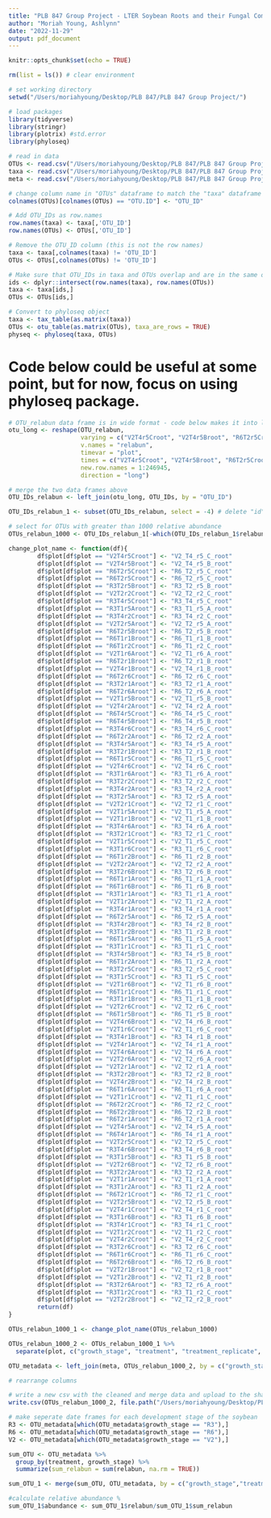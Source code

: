 ```yaml
---
title: "PLB 847 Group Project - LTER Soybean Roots and their Fungal Community"
author: "Moriah Young, Ashlynn"
date: "2022-11-29"
output: pdf_document
---
```


```r
knitr::opts_chunk$set(echo = TRUE)
```

```r
rm(list = ls()) # clear environment

# set working directory
setwd("/Users/moriahyoung/Desktop/PLB 847/PLB 847 Group Project/")

# load packages
library(tidyverse)
library(stringr)
library(plotrix) #std.error
library(phyloseq) 

# read in data
OTUs <- read.csv("/Users/moriahyoung/Desktop/PLB 847/PLB 847 Group Project/otu_table_roots_ITS_UPARSE.csv")
taxa <- read.csv("/Users/moriahyoung/Desktop/PLB 847/PLB 847 Group Project/OTU_IDs.csv")
meta <- read.csv("/Users/moriahyoung/Desktop/PLB 847/PLB 847 Group Project/soybean_root_metadata.csv")

# change column name in "OTUs" dataframe to match the "taxa" dataframe column
colnames(OTUs)[colnames(OTUs) == "OTU.ID"] <- "OTU_ID" 

# Add OTU_IDs as row.names
row.names(taxa) <- taxa[,'OTU_ID']
row.names(OTUs) <- OTUs[,'OTU_ID']

# Remove the OTU_ID column (this is not the row names)
taxa <- taxa[,colnames(taxa) != 'OTU_ID']
OTUs <- OTUs[,colnames(OTUs) != 'OTU_ID']

# Make sure that OTU_IDs in taxa and OTUs overlap and are in the same order
ids <- dplyr::intersect(row.names(taxa), row.names(OTUs))
taxa <- taxa[ids,]
OTUs <- OTUs[ids,]

# Convert to phyloseq object
taxa <- tax_table(as.matrix(taxa))
OTUs <- otu_table(as.matrix(OTUs), taxa_are_rows = TRUE)
physeq <- phyloseq(taxa, OTUs)
```

# Code below could be useful at some point, but for now, focus on using phyloseq package.
```r
# OTU_relabun data frame is in wide format - code below makes it into long format
otu_long <- reshape(OTU_relabun, 
                    varying = c("V2T4r5Croot", "V2T4r5Broot", "R6T2r5Croot", "V2T2r2Broot", "R3T2r5Broot", "V2T2r2Croot", "R3T4r5Croot", "R3T1r5Aroot", "R3T4r2Croot", "V2T2r5Aroot", "R6T2r5Broot", "R6T1r1Broot", "R6T1r2Croot", "V2T1r6Aroot", "R6T2r1Broot", "V2T4r1Broot", "R6T2r6Croot", "R3T2r1Aroot", "R6T2r6Aroot", "V2T1r5Broot", "V2T4r2Aroot", "R6T4r5Croot", "R6T4r5Broot", "R3T4r6Croot", "R6T2r2Aroot", "R3T4r5Aroot", "R3T2r1Broot", "R6T1r5Croot", "V2T4r6Croot","R3T1r6Aroot", "R3T2r2Croot", "R3T4r2Aroot", "R3T2r5Aroot", "V2T2r1Croot", "V2T1r5Aroot", "V2T1r1Broot", "R3T4r6Aroot", "R3T2r1Croot", "V2T1r5Croot", "R3T1r6Croot", "R6T1r2Broot", "V2T2r2Aroot", "R3T2r6Broot", "R6T1r1Aroot", "R6T1r6Broot", "R3T1r1Aroot", "V2T1r2Aroot", "R3T4r1Aroot", "R6T2r5Aroot", "R3T4r2Broot", "R3T1r2Broot", "R6T1r5Aroot", "R3T1r1Croot", "R3T4r5Broot", "R6T1r2Aroot", "R3T2r5Croot", "R3T1r5Croot", "V2T1r6Broot", "R6T1r1Croot", "R3T1r1Broot", "V2T2r6Croot", "R6T1r5Broot", "V2T4r6Broot", "V2T1r6Croot", "R3T4r1Broot", "V2T4r1Aroot", "V2T4r6Aroot", "V2T2r6Aroot", "V2T2r1Aroot", "R3T2r2Broot", "V2T4r2Broot", "R6T1r6Aroot", "V2T1r1Croot", "R6T2r2Croot", "R6T2r2Broot", "R6T2r1Aroot", "V2T4r5Aroot", "R6T4r1Aroot", "V2T2r5Croot", "R3T4r6Broot", "R3T1r5Broot", "V2T2r6Broot", "R3T2r2Aroot","V2T1r1Aroot", "R3T1r2Aroot", "R6T2r1Croot", "V2T2r5Broot", "V2T4r1Croot", "R3T1r6Broot", "R3T4r1Croot", "V2T1r2Croot", "V2T4r2Croot", "R3T2r6Croot", "R6T1r6Croot", "R6T2r6Broot", "V2T2r1Broot", "V2T1r2Broot", "R3T2r6Aroot", "R3T1r2Croot", "NC1root", "R6T4r6Aroot"),
                    v.names = "relabun",
                    timevar = "plot", 
                    times = c("V2T4r5Croot", "V2T4r5Broot", "R6T2r5Croot", "V2T2r2Broot", "R3T2r5Broot", "V2T2r2Croot", "R3T4r5Croot", "R3T1r5Aroot", "R3T4r2Croot", "V2T2r5Aroot", "R6T2r5Broot", "R6T1r1Broot", "R6T1r2Croot", "V2T1r6Aroot", "R6T2r1Broot", "V2T4r1Broot", "R6T2r6Croot", "R3T2r1Aroot", "R6T2r6Aroot", "V2T1r5Broot", "V2T4r2Aroot", "R6T4r5Croot", "R6T4r5Broot", "R3T4r6Croot", "R6T2r2Aroot", "R3T4r5Aroot", "R3T2r1Broot", "R6T1r5Croot", "V2T4r6Croot","R3T1r6Aroot", "R3T2r2Croot", "R3T4r2Aroot", "R3T2r5Aroot", "V2T2r1Croot", "V2T1r5Aroot", "V2T1r1Broot", "R3T4r6Aroot", "R3T2r1Croot", "V2T1r5Croot", "R3T1r6Croot", "R6T1r2Broot", "V2T2r2Aroot", "R3T2r6Broot", "R6T1r1Aroot", "R6T1r6Broot", "R3T1r1Aroot", "V2T1r2Aroot", "R3T4r1Aroot", "R6T2r5Aroot", "R3T4r2Broot", "R3T1r2Broot", "R6T1r5Aroot", "R3T1r1Croot", "R3T4r5Broot", "R6T1r2Aroot", "R3T2r5Croot", "R3T1r5Croot", "V2T1r6Broot", "R6T1r1Croot", "R3T1r1Broot", "V2T2r6Croot", "R6T1r5Broot", "V2T4r6Broot", "V2T1r6Croot", "R3T4r1Broot", "V2T4r1Aroot", "V2T4r6Aroot", "V2T2r6Aroot", "V2T2r1Aroot", "R3T2r2Broot", "V2T4r2Broot", "R6T1r6Aroot", "V2T1r1Croot", "R6T2r2Croot", "R6T2r2Broot", "R6T2r1Aroot", "V2T4r5Aroot", "R6T4r1Aroot", "V2T2r5Croot", "R3T4r6Broot", "R3T1r5Broot", "V2T2r6Broot", "R3T2r2Aroot","V2T1r1Aroot", "R3T1r2Aroot", "R6T2r1Croot", "V2T2r5Broot", "V2T4r1Croot", "R3T1r6Broot", "R3T4r1Croot", "V2T1r2Croot", "V2T4r2Croot", "R3T2r6Croot", "R6T1r6Croot", "R6T2r6Broot", "V2T2r1Broot", "V2T1r2Broot", "R3T2r6Aroot", "R3T1r2Croot", "NC1root", "R6T4r6Aroot"),
                    new.row.names = 1:246945,
                    direction = "long")

# merge the two data frames above
OTU_IDs_relabun <- left_join(otu_long, OTU_IDs, by = "OTU_ID")

OTU_IDs_relabun_1 <- subset(OTU_IDs_relabun, select = -4) # delete "id" column

# select for OTUs with greater than 1000 relative abundance
OTUs_relabun_1000 <- OTU_IDs_relabun_1[-which(OTU_IDs_relabun_1$relabun < 1000),]

change_plot_name <- function(df){
        df$plot[df$plot == "V2T4r5Croot"] <- "V2_T4_r5_C_root"
        df$plot[df$plot == "V2T4r5Broot"] <- "V2_T4_r5_B_root"
        df$plot[df$plot == "R6T2r5Croot"] <- "R6_T2_r5_C_root"
        df$plot[df$plot == "R6T2r5Croot"] <- "R6_T2_r5_C_root"
        df$plot[df$plot == "R3T2r5Broot"] <- "R3_T2_r5_B_root"
        df$plot[df$plot == "V2T2r2Croot"] <- "V2_T2_r2_C_root"
        df$plot[df$plot == "R3T4r5Croot"] <- "R3_T4_r5_C_root"
        df$plot[df$plot == "R3T1r5Aroot"] <- "R3_T1_r5_A_root"
        df$plot[df$plot == "R3T4r2Croot"] <- "R3_T4_r2_C_root"
        df$plot[df$plot == "V2T2r5Aroot"] <- "V2_T2_r5_A_root" 
        df$plot[df$plot == "R6T2r5Broot"] <- "R6_T2_r5_B_root" 
        df$plot[df$plot == "R6T1r1Broot"] <- "R6_T1_r1_B_root"
        df$plot[df$plot == "R6T1r2Croot"] <- "R6_T1_r2_C_root"
        df$plot[df$plot == "V2T1r6Aroot"] <- "V2_T1_r6_A_root"
        df$plot[df$plot == "R6T2r1Broot"] <- "R6_T2_r1_B_root"
        df$plot[df$plot == "V2T4r1Broot"] <- "V2_T4_r1_B_root"
        df$plot[df$plot == "R6T2r6Croot"] <- "R6_T2_r6_C_root"
        df$plot[df$plot == "R3T2r1Aroot"] <- "R3_T2_r1_A_root"
        df$plot[df$plot == "R6T2r6Aroot"] <- "R6_T2_r6_A_root"
        df$plot[df$plot == "V2T1r5Broot"] <- "V2_T1_r5_B_root"
        df$plot[df$plot == "V2T4r2Aroot"] <- "V2_T4_r2_A_root"
        df$plot[df$plot == "R6T4r5Croot"] <- "R6_T4_r5_C_root"
        df$plot[df$plot == "R6T4r5Broot"] <- "R6_T4_r5_B_root"
        df$plot[df$plot == "R3T4r6Croot"] <- "R3_T4_r6_C_root"
        df$plot[df$plot == "R6T2r2Aroot"] <- "R6_T2_r2_A_root"
        df$plot[df$plot == "R3T4r5Aroot"] <- "R3_T4_r5_A_root"
        df$plot[df$plot == "R3T2r1Broot"] <- "R3_T2_r1_B_root"
        df$plot[df$plot == "R6T1r5Croot"] <- "R6_T1_r5_C_root"
        df$plot[df$plot == "V2T4r6Croot"] <- "V2_T4_r6_C_root"
        df$plot[df$plot == "R3T1r6Aroot"] <- "R3_T1_r6_A_root"
        df$plot[df$plot == "R3T2r2Croot"] <- "R3_T2_r2_C_root"
        df$plot[df$plot == "R3T4r2Aroot"] <- "R3_T4_r2_A_root"
        df$plot[df$plot == "R3T2r5Aroot"] <- "R3_T2_r5_A_root"
        df$plot[df$plot == "V2T2r1Croot"] <- "V2_T2_r1_C_root"
        df$plot[df$plot == "V2T1r5Aroot"] <- "V2_T1_r5_A_root"
        df$plot[df$plot == "V2T1r1Broot"] <- "V2_T1_r1_B_root"
        df$plot[df$plot == "R3T4r6Aroot"] <- "R3_T4_r6_A_root"
        df$plot[df$plot == "R3T2r1Croot"] <- "R3_T2_r1_C_root"
        df$plot[df$plot == "V2T1r5Croot"] <- "V2_T1_r5_C_root"
        df$plot[df$plot == "R3T1r6Croot"] <- "R3_T1_r6_C_root"
        df$plot[df$plot == "R6T1r2Broot"] <- "R6_T1_r2_B_root"
        df$plot[df$plot == "V2T2r2Aroot"] <- "V2_T2_r2_A_root"
        df$plot[df$plot == "R3T2r6Broot"] <- "R3_T2_r6_B_root"
        df$plot[df$plot == "R6T1r1Aroot"] <- "R6_T1_r1_A_root"
        df$plot[df$plot == "R6T1r6Broot"] <- "R6_T1_r6_B_root"
        df$plot[df$plot == "R3T1r1Aroot"] <- "R3_T1_r1_A_root"
        df$plot[df$plot == "V2T1r2Aroot"] <- "V2_T1_r2_A_root"
        df$plot[df$plot == "R3T4r1Aroot"] <- "R3_T4_r1_A_root"
        df$plot[df$plot == "R6T2r5Aroot"] <- "R6_T2_r5_A_root"
        df$plot[df$plot == "R3T4r2Broot"] <- "R3_T4_r2_B_root"
        df$plot[df$plot == "R3T1r2Broot"] <- "R3_T1_r2_B_root"
        df$plot[df$plot == "R6T1r5Aroot"] <- "R6_T1_r5_A_root"
        df$plot[df$plot == "R3T1r1Croot"] <- "R3_T1_r1_C_root"
        df$plot[df$plot == "R3T4r5Broot"] <- "R3_T4_r5_B_root"
        df$plot[df$plot == "R6T1r2Aroot"] <- "R6_T1_r2_A_root"
        df$plot[df$plot == "R3T2r5Croot"] <- "R3_T2_r5_C_root"
        df$plot[df$plot == "R3T1r5Croot"] <- "R3_T1_r5_C_root"
        df$plot[df$plot == "V2T1r6Broot"] <- "V2_T1_r6_B_root"
        df$plot[df$plot == "R6T1r1Croot"] <- "R6_T1_r1_C_root"
        df$plot[df$plot == "R3T1r1Broot"] <- "R3_T1_r1_B_root"
        df$plot[df$plot == "V2T2r6Croot"] <- "V2_T2_r6_C_root"
        df$plot[df$plot == "R6T1r5Broot"] <- "R6_T1_r5_B_root"
        df$plot[df$plot == "V2T4r6Broot"] <- "V2_T4_r6_B_root"
        df$plot[df$plot == "V2T1r6Croot"] <- "V2_T1_r6_C_root"
        df$plot[df$plot == "R3T4r1Broot"] <- "R3_T4_r1_B_root"
        df$plot[df$plot == "V2T4r1Aroot"] <- "V2_T4_r1_A_root"
        df$plot[df$plot == "V2T4r6Aroot"] <- "V2_T4_r6_A_root"
        df$plot[df$plot == "V2T2r6Aroot"] <- "V2_T2_r6_A_root"
        df$plot[df$plot == "V2T2r1Aroot"] <- "V2_T2_r1_A_root"
        df$plot[df$plot == "R3T2r2Broot"] <- "R3_T2_r2_B_root"
        df$plot[df$plot == "V2T4r2Broot"] <- "V2_T4_r2_B_root"
        df$plot[df$plot == "R6T1r6Aroot"] <- "R6_T1_r6_A_root"
        df$plot[df$plot == "V2T1r1Croot"] <- "V2_T1_r1_C_root"
        df$plot[df$plot == "R6T2r2Croot"] <- "R6_T2_r2_C_root"
        df$plot[df$plot == "R6T2r2Broot"] <- "R6_T2_r2_B_root"
        df$plot[df$plot == "R6T2r1Aroot"] <- "R6_T2_r1_A_root"
        df$plot[df$plot == "V2T4r5Aroot"] <- "V2_T4_r5_A_root"
        df$plot[df$plot == "R6T4r1Aroot"] <- "R6_T4_r1_A_root"
        df$plot[df$plot == "V2T2r5Croot"] <- "V2_T2_r5_C_root"
        df$plot[df$plot == "R3T4r6Broot"] <- "R3_T4_r6_B_root"
        df$plot[df$plot == "R3T1r5Broot"] <- "R3_T1_r5_B_root"
        df$plot[df$plot == "V2T2r6Broot"] <- "V2_T2_r6_B_root"
        df$plot[df$plot == "R3T2r2Aroot"] <- "R3_T2_r2_A_root"
        df$plot[df$plot == "V2T1r1Aroot"] <- "V2_T1_r1_A_root"
        df$plot[df$plot == "R3T1r2Aroot"] <- "R3_T1_r2_A_root"
        df$plot[df$plot == "R6T2r1Croot"] <- "R6_T2_r1_C_root"
        df$plot[df$plot == "V2T2r5Broot"] <- "V2_T2_r5_B_root"
        df$plot[df$plot == "V2T4r1Croot"] <- "V2_T4_r1_C_root"
        df$plot[df$plot == "R3T1r6Broot"] <- "R3_T1_r6_B_root"
        df$plot[df$plot == "R3T4r1Croot"] <- "R3_T4_r1_C_root"
        df$plot[df$plot == "V2T1r2Croot"] <- "V2_T1_r2_C_root"
        df$plot[df$plot == "V2T4r2Croot"] <- "V2_T4_r2_C_root"
        df$plot[df$plot == "R3T2r6Croot"] <- "R3_T2_r6_C_root"
        df$plot[df$plot == "R6T1r6Croot"] <- "R6_T1_r6_C_root"
        df$plot[df$plot == "R6T2r6Broot"] <- "R6_T2_r6_B_root"
        df$plot[df$plot == "V2T2r1Broot"] <- "V2_T2_r1_B_root"
        df$plot[df$plot == "V2T1r2Broot"] <- "V2_T1_r2_B_root"
        df$plot[df$plot == "R3T2r6Aroot"] <- "R3_T2_r6_A_root"
        df$plot[df$plot == "R3T1r2Croot"] <- "R3_T1_r2_C_root"
        df$plot[df$plot == "V2T2r2Broot"] <- "V2_T2_r2_B_root"
        return(df)
}

OTUs_relabun_1000_1 <- change_plot_name(OTUs_relabun_1000)

OTUs_relabun_1000_2 <- OTUs_relabun_1000_1 %>%
  separate(plot, c("growth_stage", "treatment", "treatment_replicate", "sample_replicate", "sample"), "_")

OTU_metadata <- left_join(meta, OTUs_relabun_1000_2, by = c("growth_stage", "treatment"))

# rearrange columns

# write a new csv with the cleaned and merge data and upload to the shared google drive
write.csv(OTUs_relabun_1000_2, file.path("/Users/moriahyoung/Desktop/PLB 847/PLB 847 Group Project/OTU_relaabun_final.csv"), row.names = F)

```

```r
# make seperate date frames for each development stage of the soybean
R3 <- OTU_metadata[which(OTU_metadata$growth_stage == "R3"),]
R6 <- OTU_metadata[which(OTU_metadata$growth_stage == "R6"),]
V2 <- OTU_metadata[which(OTU_metadata$growth_stage == "V2"),]

sum_OTU <- OTU_metadata %>%
  group_by(treatment, growth_stage) %>%
  summarize(sum_relabun = sum(relabun, na.rm = TRUE))

sum_OTU_1 <- merge(sum_OTU, OTU_metadata, by = c("growth_stage","treatment"))

#calculate relative abundance %
sum_OTU_1$abundance <- sum_OTU_1$relabun/sum_OTU_1$sum_relabun
```


